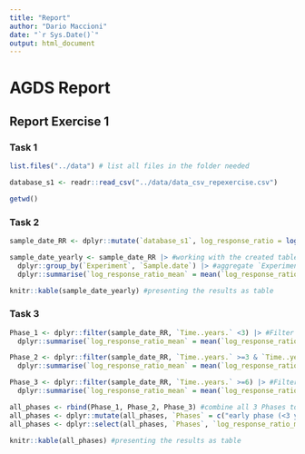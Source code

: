 ```yaml
---
title: "Report"
author: "Dario Maccioni"
date: "`r Sys.Date()`"
output: html_document
---
```


# AGDS Report

## Report Exercise 1

### Task 1

```r
list.files("../data") # list all files in the folder needed

database_s1 <- readr::read_csv("../data/data_csv_repexercise.csv")

getwd()
```

### Task 2

```r
sample_date_RR <- dplyr::mutate(`database_s1`, log_response_ratio = log(`increased.CO2`/`ambient.CO2`)) #adding a new column to the table and calculation of the log_response_ratio for each observation
```

```r
sample_date_yearly <- sample_date_RR |> #working with the created table
  dplyr::group_by(`Experiment`, `Sample.date`) |> #aggregate `Experiment` with a subgroup (`Sample date`) by the function group_by
  dplyr::summarise(`log_response_ratio_mean` = mean(`log_response_ratio`)) #calculating the mean of the log_response_ratio per year for each experiment
```

```r
knitr::kable(sample_date_yearly) #presenting the results as table
```

### Task 3

```r
Phase_1 <- dplyr::filter(sample_date_RR, `Time..years.` <3) |> #Filter early phase (<3) and creating a new table (Phase_1)
  dplyr::summarise(`log_response_ratio_mean` = mean(`log_response_ratio`)) #aggregating all log_response_ratios of the phase and calculating the mean for Phase_1
```

```r
Phase_2 <- dplyr::filter(sample_date_RR, `Time..years.` >=3 & `Time..years.` <6) |> #Filter mid phase (3-6) and creating a new table (Phase_2)
  dplyr::summarise(`log_response_ratio_mean` = mean(`log_response_ratio`)) #aggregating all log_response_ratios of the phase and calculating the mean for Phase_2
```

```r
Phase_3 <- dplyr::filter(sample_date_RR, `Time..years.` >=6) |> #Filter late phase (>6) and creating a new table (Phase_3)
  dplyr::summarise(`log_response_ratio_mean` = mean(`log_response_ratio`)) #aggregating all log_response_ratios of the phase and calculating the mean for Phase_3
```

```r
all_phases <- rbind(Phase_1, Phase_2, Phase_3) #combine all 3 Phases to one table
all_phases <- dplyr::mutate(all_phases, `Phases` = c("early phase (<3 years since start)", "mid phase (3-6 years since start)", "late phase (>6 years since start)")) #creating a new column called `Phases`
all_phases <- dplyr::select(all_phases, `Phases`, `log_response_ratio_mean`) #bringing the columns to an order, that it makes sense
```

```r
knitr::kable(all_phases) #presenting the results as table
```







